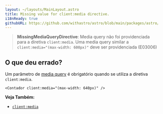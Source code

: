 ```yaml
---
layout: ~/layouts/MainLayout.astro
title: Missing value for client:media directive.
i18nReady: true
githubURL: https://github.com/withastro/astro/blob/main/packages/astro/src/core/errors/errors-data.ts
---
```


> **MissingMediaQueryDirective**: Media query não foi providenciada para a diretiva `client:media`. Uma media query similar a `client:media="(max-width: 600px)"` deve ser providenciada (E03006)

## O que deu errado?

Um parâmetro de [media query](https://developer.mozilla.org/pt-BR/docs/Web/CSS/Media_Queries/Using_media_queries) é obrigatório quando se utiliza a diretiva `client:media`.

```astro
<Contador client:media="(max-width: 640px)" />
```

**Veja Também:**
-  [`client:media`](/pt-br/reference/directives-reference/#clientmedia)


